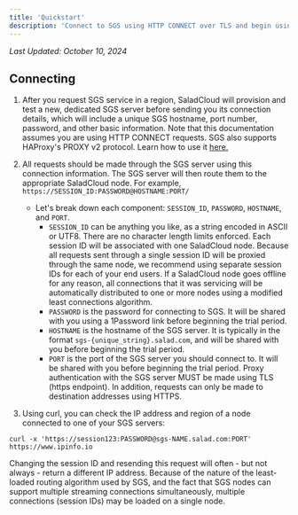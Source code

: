 ```yaml
---
title: 'Quickstart'
description: 'Connect to SGS using HTTP CONNECT over TLS and begin using it in production'
---
```


_Last Updated: October 10, 2024_

## Connecting

1. After you request SGS service in a region, SaladCloud will provision and test a new, dedicated SGS server before
   sending you its connection details, which will include a unique SGS hostname, port number, password, and other basic
   information.
   <Note>
     Note that this documentation assumes you are using HTTP CONNECT requests. SGS also supports HAProxy's PROXY v2
     protocol. Learn how to use it [here.](/products/sgs/proxy-v2)
   </Note>
2. All requests should be made through the SGS server using this connection information. The SGS server will then route
   them to the appropriate SaladCloud node. For example, `https://SESSION_ID:PASSWORD@HOSTNAME:PORT/`
   - Let's break down each component: `SESSION_ID`, `PASSWORD`, `HOSTNAME`, and `PORT`.
     - `SESSION_ID` can be anything you like, as a string encoded in ASCII or UTF8. There are no character length limits
       enforced. Each session ID will be associated with one SaladCloud node. Because all requests sent through a single
       session ID will be proxied through the same node, we recommend using separate session IDs for each of your end
       users. If a SaladCloud node goes offline for any reason, all connections that it was servicing will be
       automatically distributed to one or more nodes using a modified least connections algorithm.
     - `PASSWORD` is the password for connecting to SGS. It will be shared with you using a 1Password link before
       beginning the trial period.
     - `HOSTNAME` is the hostname of the SGS server. It is typically in the format `sgs-{unique_string}.salad.com`, and
       will be shared with you before beginning the trial period.
     - `PORT` is the port of the SGS server you should connect to. It will be shared with you before beginning the trial
       period.
       <Note>
         Proxy authentication with the SGS server MUST be made using TLS (https endpoint). In addition, requests can
         only be made to destination addresses using HTTPS.
       </Note>

3. Using curl, you can check the IP address and region of a node connected to one of your SGS servers:

```shell sgs_connection.sh
curl -x 'https://session123:PASSWORD@sgs-NAME.salad.com:PORT' https://www.ipinfo.io
```

<Note>
  Changing the session ID and resending this request will often - but not always - return a different IP address.
  Because of the nature of the least-loaded routing algorithm used by SGS, and the fact that SGS nodes can support
  multiple streaming connections simultaneously, multiple connections (session IDs) may be loaded on a single node.
</Note>
